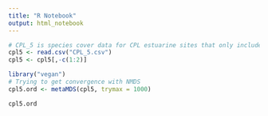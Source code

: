 ```yaml
---
title: "R Notebook"
output: html_notebook
---
```


```r
# CPL_5 is species cover data for CPL estuarine sites that only includes species that occured on 5% (16) or more of the plots.
cpl5 <- read.csv("CPL_5.csv")
cpl5 <- cpl5[,-c(1:2)]
```

```r
library("vegan")
# Trying to get convergence with NMDS
cpl5.ord <- metaMDS(cpl5, trymax = 1000)
```
```r
cpl5.ord
```

